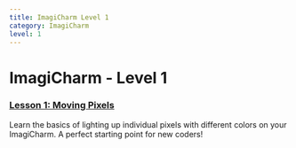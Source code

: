 ```yaml
---
title: ImagiCharm Level 1
category: ImagiCharm
level: 1
---
```


# ImagiCharm - Level 1

### [Lesson 1: Moving Pixels](./L1-E1)
Learn the basics of lighting up individual pixels with different colors on your ImagiCharm. A perfect starting point for new coders!
